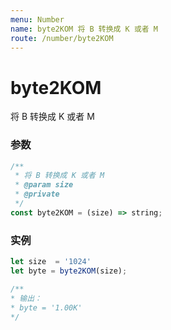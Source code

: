 ```yaml
---
menu: Number
name: byte2KOM 将 B 转换成 K 或者 M
route: /number/byte2KOM
---
```


# byte2KOM
将 B 转换成 K 或者 M

### 参数

```typescript
/**
 * 将 B 转换成 K 或者 M
 * @param size
 * @private
 */
const byte2KOM = (size) => string;
```
### 实例

```javascript
let size  = '1024'
let byte = byte2KOM(size);

/**
* 输出：
* byte = '1.00K'
*/

```
